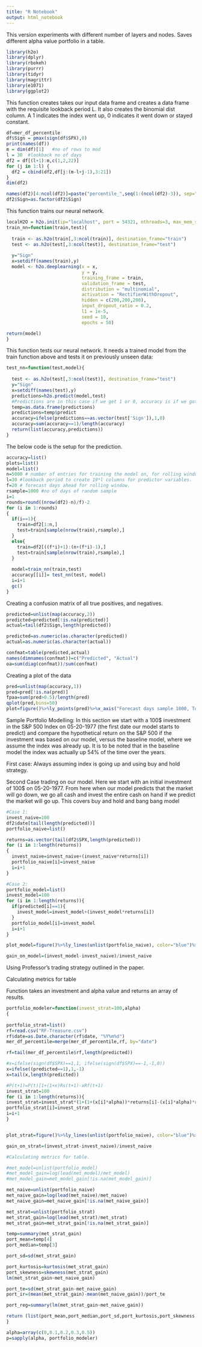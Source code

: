 ---
title: "R Notebook"
output: html_notebook
---

This version experiments with different number of layers and nodes.
Saves different alpha value portfolio in a table.
```{r echo=FALSE}
library(h2o)
library(dplyr)
library(rbokeh)
library(purrr)
library(tidyr)
library(magrittr)
library(e1071)
library(ggplot2)
```

This function creates takes our input data frame and creates a data frame with the requisite lookback period L. It also creates the binomial dist column. A 1 indicates the index went up, 0 indicates it went down or stayed constant.

```{r echo=FALSE}
df=mer_df_percentile
df$Sign = pmax(sign(df$SPX),0)
print(names(df))
m = dim(df)[1]   #no of rows to mod
l = 30  #lookback no of days
df2 = df[(l+1):m,c(1,2,22)]
for (j in 1:l) {
  df2 = cbind(df2,df[j:(m-l+j-1),3:21])
}
dim(df2)

names(df2)[4:ncol(df2)]=paste("percentile_",seq(1:(ncol(df2)-3)), sep="")
df2$Sign=as.factor(df2$Sign)

```

This function trains our neural network.

```{r echo=FALSE}
localH2O = h2o.init(ip="localhost", port = 54321, nthreads=3, max_mem_size="5G", startH2O = TRUE)
train_nn=function(train,test){
  
  train <- as.h2o(train[,3:ncol(train)], destination_frame="train")
  test <- as.h2o(test[,3:ncol(test)], destination_frame="test")
  
  y="Sign"
  x=setdiff(names(train),y)
  model <- h2o.deeplearning(x = x,
                            y = y,
                            training_frame = train,
                            validation_frame = test,
                            distribution = "multinomial",
                            activation = "RectifierWithDropout",
                            hidden = c(200,200,200),
                            input_dropout_ratio = 0.2,
                            l1 = 1e-5,
                            seed = 10,
                            epochs = 50)

return(model)
}
```

This function tests our neural network. It needs a trained model from the train function above and tests it on previously unseen data:
```{r echo=FALSE}
test_nn=function(test,model){
 
  test <- as.h2o(test[,3:ncol(test)], destination_frame="test")
  y="Sign"
  x=setdiff(names(test),y)
  predictions=h2o.predict(model,test)
  #Predictions are in this case if we get 1 or 0, accuracy is if we got it right.
  temp=as.data.frame(predictions)
  predictions=temp$predict
  accuracy=ifelse(predictions==as.vector(test['Sign']),1,0)
  accuracy=sum(accuracy==1)/length(accuracy)
  return(list(accuracy,predictions))
}
```

The below code is the setup for the prediction.


```{r echo=FALSE}
accuracy=list()
plots=list()
model=list()
n=5000 # number of entries for training the model on, for rolling window.
l=30 #lookback period to create 19*l columns for predictor variables.
f=20 # forecast days ahead for rolling window.
rsample=1000 #no of days of random sample
i=1
rounds=round((nrow(df2)-n)/f)-2
for (i in 1:rounds)
{
  if(i==1){
    train=df2[1:n,]
    test=train[sample(nrow(train),rsample),]
  }
  else{
    train=df2[((f*i)+1):(n+(f*i)-1),]
    test=train[sample(nrow(train),rsample),]
  }
  
  model=train_nn(train,test)
  accuracy[[i]]= test_nn(test, model)
  i=i+1
  gc()
}

```

Creating a confusion matrix of all true positives, and negatives.
```{r}
predicted=unlist(map(accuracy,2))
predicted=predicted[!is.na(predicted)]
actual=tail(df2$Sign,length(predicted))

predicted=as.numeric(as.character(predicted))
actual=as.numeric(as.character(actual))

confmat=table(predicted,actual)
names(dimnames(confmat))=c("Predicted", "Actual")
oa=sum(diag(confmat))/sum(confmat)

```

Creating a plot of the data
```{r, echo=FALSE}
pred=unlist(map(accuracy,1))
pred=pred[!is.na(pred)]
fpaa=sum(pred>0.5)/length(pred)
qplot(pred,bins=50)
plot=figure()%>%ly_points(pred)%>%x_axis("Forecast days sample 1000, Total runs 375")%>% y_axis("Accuracy, FPAA 88.8%")
```

Sample Portfolio Modelling: In this section we start with a 100$ investment in the S&P 500 Index on 05-20-1977 (the first date our model starts to predict) and compare the hypothetical return on the S&P 500 if the investment was based on our model, versus the baseline model, where we assume the index was already up. It is to be noted that in the baseline model the index was actually up 54% of the time over the years.

First case: Always assuming index is going up and using buy and hold strategy.

Second Case trading on our model. Here we start with an initial investment of 100$ on 05-20-1977. From here when our model predicts that the market will go down, we go all cash and invest the entire cash on hand if we predict the market will go up.
This covers buy and hold and bang bang model

```{r}
#Case 1:
invest_naive=100
df2$date[tail(length(predicted))]
portfolio_naive=list()

returns=as.vector(tail(df2$SPX,length(predicted)))
for (i in 1:length(returns))
{
  invest_naive=invest_naive+(invest_naive*returns[i])
  portfolio_naive[i]=invest_naive
  i=i+1
}

#Case 2:
portfolio_model=list()
invest_model=100
for (i in 1:length(returns)){
  if(predicted[i]==1){
    invest_model=invest_model+(invest_model*returns[i])
  }
  portfolio_model[i]=invest_model
  i=i+1
}

plot_model=figure()%>%ly_lines(unlist(portfolio_naive), color="blue")%>%ly_lines(unlist(portfolio_model), color="green")%>%x_axis("Forecast days ahead")%>%y_axis("Returns: Buy and hold:Blue, Strategy with alpha(0): Green ")

gain_on_model=(invest_model-invest_naive)/invest_naive
```

Using Professor's trading strategy outlined in the paper.

Calculating metrics for table

Function takes an investment and alpha value and returns an array of results.
```{r}
portfolio_modeler=function(invest_strat=100,alpha)
{
  
portfolio_strat=list()
rf=read.csv("RF-Treasure.csv")
rf$date=as.Date.character(rf$date, "%Y%m%d")
mer_df_percentile=merge(mer_df_percentile,rf, by="date")

rf=tail(mer_df_percentile$rf,length(predicted))

#x=ifelse(sign(df$SPX)==1,1, ifelse(sign(df$SPX)==-1,-1,0))
x=ifelse((predicted==1),1,-1)
x=tail(x,length(predicted))

#P(t+1)=P(t)[1+(1+x)Rs(t+1)-xRf(t+1) 
invest_strat=100
for (i in 1:length(returns)){
invest_strat=invest_strat*(1+(1+(x[i]*alpha))*returns[i]-(x[i]*alpha)*rf[i])
portfolio_strat[i]=invest_strat
i=i+1
}


plot_strat=figure()%>%ly_lines(unlist(portfolio_naive), color="blue")%>%ly_lines(unlist(portfolio_strat), color="green")%>%x_axis("Forecast days ahead")%>%y_axis("Returns: Buy and hold:Blue, Strategy with alpha(0.3): Green ")

gain_on_strat=(invest_strat-invest_naive)/invest_naive

#Calculating metrics for table.

#met_model=unlist(portfolio_model)
#met_model_gain=log(lead(met_model)/met_model)
#met_model_gain=met_model_gain[!is.na(met_model_gain)]

met_naive=unlist(portfolio_naive)
met_naive_gain=log(lead(met_naive)/met_naive)
met_naive_gain=met_naive_gain[!is.na(met_naive_gain)]

met_strat=unlist(portfolio_strat)
met_strat_gain=log(lead(met_strat)/met_strat)
met_strat_gain=met_strat_gain[!is.na(met_strat_gain)]

temp=summary(met_strat_gain)
port_mean=temp[4]
port_median=temp[3]

port_sd=sd(met_strat_gain)

port_kurtosis=kurtosis(met_strat_gain)
port_skewness=skewness(met_strat_gain)
lm(met_strat_gain~met_naive_gain)

port_te=sd(met_strat_gain-met_naive_gain)
port_ir=(mean(met_strat_gain)-mean(met_naive_gain))/port_te

port_reg=summary(lm(met_strat_gain~met_naive_gain))

return (list(port_mean,port_median,port_sd,port_kurtosis,port_skewness,port_te,port_ir,port_reg$coefficients))
}
```
```{r}
alpha=array(c(0,0.1,0.2,0.3,0.5))
p=sapply(alpha, portfolio_modeler)
```




